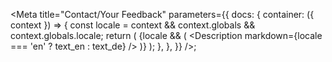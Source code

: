 
<Meta
  title="Contact/Your Feedback"
  parameters={{
    docs: {
      container: ({ context }) => {
        const locale = context && context.globals && context.globals.locale;
        return (
          <DocsContainer context={context}>
            {locale && (
              <Description markdown={locale === 'en' ? text_en : text_de} />
            )}
          </DocsContainer>
        );
      },
    },
  }}
/>;
